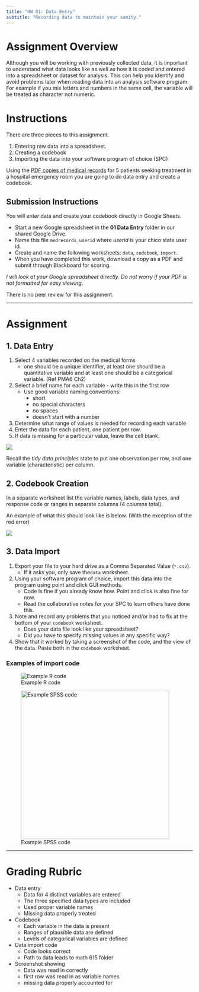 ```yaml
---
title: "HW 01: Data Entry"
subtitle: "Recording data to maintain your sanity."
---
```


# Assignment Overview
Although you will be working with previously collected data, it is important to understand what data looks like as well as how it is coded and entered into a spreadsheet or dataset for analysis. This can help you identify and avoid problems later when reading data into an analysis software program. For example if you mix letters and numbers in the same cell, the variable will be treated as character not numeric. 

# Instructions

There are three pieces to this assignment. 

1. Entering raw data into a spreadsheet. 
2. Creating a codebook
3. Importing the data into your software program of choice (SPC)

Using the [PDF copies of medical records](https://norcalbiostat.netlify.com/data/medical-records.pdf) for 5 patients seeking treatment in a hospital emergency room you are going to do data entry and create a codebook.


## Submission Instructions

You will enter data and create your codebook directly in Google Sheets.

* Start a new Google spreadsheet in the **01 Data Entry** folder in our shared Google Drive. 
* Name this file `medrecords_userid` where _userid_ is your chico state user id. 
* Create and name the following worksheets: `data`, `codebook`, `import`.
* When you have completed this work, download a copy as a PDF and submit through Blackboard for scoring. 

_I will look at your Google spreadsheet directly. Do not worry if your PDF is not formatted for easy viewing_. 

There is no peer review for this assignment. 

----

# Assignment

## 1. Data Entry
1. Select 4 variables recorded on the medical forms
    - one should be a unique identifier, at least one should be a quantitative variable and at least one should be a categorical variable. (Ref PMA6 Ch2)
2. Select a brief name for each variable - write this in the first row
    - Use good variable naming conventions: 
        - short
        - no special characters
        - no spaces
        - doesn't start with a number
3. Determine what range of values is needed for recording each variable 
5. Enter the data for each patient, one patient per row. 
6. If data is missing for a particular value, leave the cell blank. 

![](images/hw1_data.png)

Recall the _tidy data principles_ state to put one observation per row, and one variable (characteristic) per column. 

## 2. Codebook Creation
In a separate worksheet list the variable names, labels, data types, and response code or ranges in separate columns (4 columns total).

An example of what this should look like is below. (With the exception of the red error)

![](images/hw1_codebook.png)


## 3. Data Import
1. Export your file to your hard drive as a Comma Separated Value (`*.csv`). 
    - If it asks you, only save the` data` worksheet.
2. Using your software program of choice, import this data into the program using point and click GUI methods.
    - Code is fine if you already know how. Point and click is also fine for now.
    - Read the collaborative notes for your SPC to learn others have done this.
3. Note and record any problems that you noticed and/or had to fix at the bottom of your `codebook` worksheet. 
    - Does your data file look like your spreadsheet? 
    - Did you have to specify missing values in any specific way?
4. Show that it worked by taking a screenshot of the code, and the view of the data. Paste both in the `codebook` worksheet.
    

### Examples of import code

![Example R code](images/hw1_r_code.png){fig-alt="Example of R import code"}


![Example SPSS code](images/hw1_spss_code.png){width=400 fig-alt="Example of SPSS import code"}


----

# Grading Rubric

* Data entry
    - Data for 4 distinct variables are entered
    - The three specified data types are included
    - Used proper variable names
    - Missing data properly treated
* Codebook
    - Each variable in the data is present
    - Ranges of plausible data are defined
    - Levels of categorical variables are defined
* Data import code
    - Code looks correct
    - Path to data leads to math 615 folder
* Screenshot showing
    - Data was read in correctly
    - first row was read in as variable names
    - missing data properly accounted for

    
